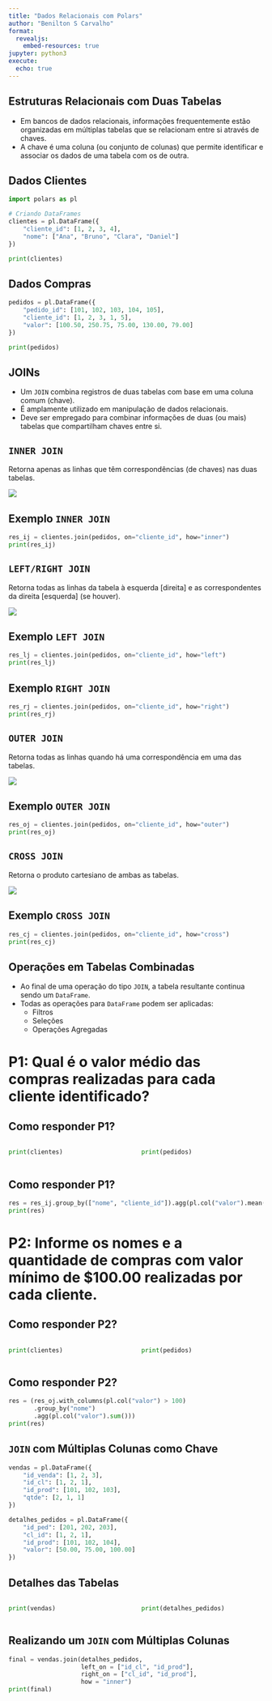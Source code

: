 ```yaml
---
title: "Dados Relacionais com Polars"
author: "Benilton S Carvalho"
format:
  revealjs:
    embed-resources: true
jupyter: python3
execute: 
  echo: true
---
```


## Estruturas Relacionais com Duas Tabelas

* Em bancos de dados relacionais, informações frequentemente estão organizadas em múltiplas tabelas que se relacionam entre si através de chaves.
* A chave é uma coluna (ou conjunto de colunas) que permite identificar e associar os dados de uma tabela com os de outra.

## Dados Clientes

```python
import polars as pl

# Criando DataFrames
clientes = pl.DataFrame({
    "cliente_id": [1, 2, 3, 4],
    "nome": ["Ana", "Bruno", "Clara", "Daniel"]
})

print(clientes)
```

## Dados Compras

```python
pedidos = pl.DataFrame({
    "pedido_id": [101, 102, 103, 104, 105],
    "cliente_id": [1, 2, 3, 1, 5],
    "valor": [100.50, 250.75, 75.00, 130.00, 79.00]
})

print(pedidos)
```

## JOINs

- Um `JOIN` combina registros de duas tabelas com base em uma coluna comum (chave).
- É amplamente utilizado em manipulação de dados relacionais.
- Deve ser empregado para combinar informações de duas (ou mais) tabelas que compartilham chaves entre si.

## `INNER JOIN`

Retorna apenas as linhas que têm correspondências (de chaves) nas duas tabelas.

![](imagens_dadosrelacionais/inner_join.png)

## Exemplo `INNER JOIN`

```python
res_ij = clientes.join(pedidos, on="cliente_id", how="inner")
print(res_ij)
```


## `LEFT/RIGHT JOIN`

Retorna todas as linhas da tabela à esquerda [direita] e as correspondentes da direita [esquerda] (se houver).

![](imagens_dadosrelacionais/left_join.png)

## Exemplo `LEFT JOIN`

```python
res_lj = clientes.join(pedidos, on="cliente_id", how="left")
print(res_lj)
```


## Exemplo `RIGHT JOIN`

```python
res_rj = clientes.join(pedidos, on="cliente_id", how="right")
print(res_rj)
```

## `OUTER JOIN`

Retorna todas as linhas quando há uma correspondência em uma das tabelas.

![](imagens_dadosrelacionais/outer_join.png)

## Exemplo `OUTER JOIN`

```python
res_oj = clientes.join(pedidos, on="cliente_id", how="outer")
print(res_oj)
```


## `CROSS JOIN`

Retorna o produto cartesiano de ambas as tabelas.

![](imagens_dadosrelacionais/cross_join.png)

## Exemplo `CROSS JOIN`

```python
res_cj = clientes.join(pedidos, on="cliente_id", how="cross")
print(res_cj)
```

## Operações em Tabelas Combinadas

* Ao final de uma operação do tipo `JOIN`, a tabela resultante continua sendo um `DataFrame`.
* Todas as operações para `DataFrame` podem ser aplicadas:
  * Filtros
  * Seleções
  * Operações Agregadas
  
# P1: Qual é o valor médio das compras realizadas para cada cliente identificado?

## Como responder P1?

:::: {.columns}
::: {.column width="50%"}
```python
print(clientes)
```
:::

::: {.column width="50%"}
```python
print(pedidos)
```
:::
::::

## Como responder P1?

```python
res = res_ij.group_by(["nome", "cliente_id"]).agg(pl.col("valor").mean())
print(res)
```

# P2: Informe os nomes e a quantidade de compras com valor mínimo de $100.00 realizadas por cada cliente.

## Como responder P2?

:::: {.columns}
::: {.column width="50%"}
```python
print(clientes)
```
:::

::: {.column width="50%"}
```python
print(pedidos)
```
:::
::::

## Como responder P2?

```python
res = (res_oj.with_columns(pl.col("valor") > 100)
       .group_by("nome")
       .agg(pl.col("valor").sum()))
print(res)
```

## `JOIN` com Múltiplas Colunas como Chave

```python
vendas = pl.DataFrame({
    "id_venda": [1, 2, 3],
    "id_cl": [1, 2, 1],
    "id_prod": [101, 102, 103],
    "qtde": [2, 1, 1]
})

detalhes_pedidos = pl.DataFrame({
    "id_ped": [201, 202, 203],
    "cl_id": [1, 2, 1],
    "id_prod": [101, 102, 104],
    "valor": [50.00, 75.00, 100.00]
})
```

## Detalhes das Tabelas

:::: {.columns}
::: {.column width="50%"}
```python
print(vendas)
```
:::

::: {.column width="50%"}
```python
print(detalhes_pedidos)
```
:::
::::

## Realizando um `JOIN` com Múltiplas Colunas

```python
final = vendas.join(detalhes_pedidos,
                    left_on = ["id_cl", "id_prod"],
                    right_on = ["cl_id", "id_prod"],
                    how = "inner")
print(final)
```

